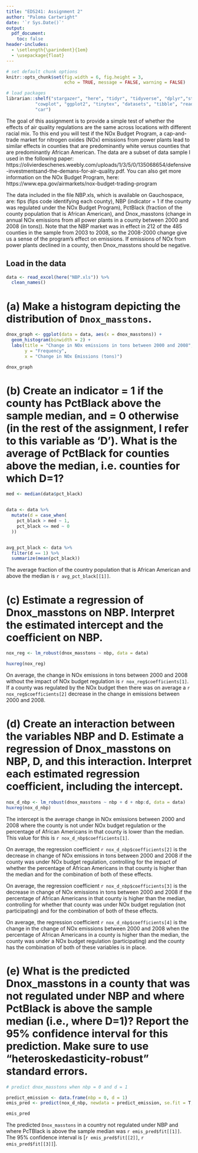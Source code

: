 ```yaml
---
title: "EDS241: Assignment 2"
author: "Paloma Cartwright"
date: '`r Sys.Date()`'
output: 
  pdf_document:
    toc: false
header-includes:
  - \setlength{\parindent}{1em}
  - \usepackage{float}
--- 
```


``` r

# set default chunk options
knitr::opts_chunk$set(fig.width = 6, fig.height = 3, 
                      echo = TRUE, message = FALSE, warning = FALSE)

# load packages
librarian::shelf("stargazer", "here", "tidyr", "tidyverse", "dplyr","stringr", "janitor", "huxtable",
           "cowplot", "ggplot2", "tinytex", "datasets", "tibble", "readxl", "estimatr", "patchwork",
           "car")

```

\noindent The goal of this assignment is to provide a simple test of whether the effects of air quality regulations are the same across locations with different racial mix. To this end you will test if the NOx Budget Program, a cap-and-trade market for nitrogen oxides (NOx) emissions from power plants lead to similar effects in counties that are predominantly white versus counties that are predominantly African American. The data are a subset of data sample I used in the following paper: https://olivierdeschenes.weebly.com/uploads/1/3/5/0/135068654/defensive-investmentsand-the-demans-for-air-quality.pdf. You can also get more information on the NOx Budget Program, here: https://www.epa.gov/airmarkets/nox-budget-trading-program

\noindent The data included in the file NBP.xls, which is available on Gauchospace, are: fips (fips code identifying each county), NBP (indicator = 1 if the county was regulated under the NOx Budget Program), PctBlack (fraction of the county population that is African American), and Dnox_masstons (change in annual NOx emissions from all power plants in a county between 2000 and 2008 (in tons)). Note that the NBP market was in effect in 212 of the 485 counties in the sample from 2003 to 2008, so the 2008-2000 change give us a sense of the program’s effect on emissions. If emissions of NOx from power plants declined in a county, then Dnox_masstons should be negative.

## Load in the data 

```r

data <- read_excel(here("NBP.xls")) %>% 
  clean_names()

```


# (a) Make a histogram depicting the distribution of `Dnox_masstons`.

```r
dnox_graph <- ggplot(data = data, aes(x = dnox_masstons)) +
  geom_histogram(binwidth = 2) +
  labs(title = "Change in NOx emissions in tons between 2000 and 2008", 
       y = "Frequency", 
       x = "Change in NOx Emissions (tons)")

dnox_graph
```

# (b) Create an indicator = 1 if the county has PctBlack above the sample median, and = 0 otherwise (in the rest of the assignment, I refer to this variable as ‘D’). What is the average of PctBlack for counties above the median, i.e. counties for which D=1?

```r
med <- median(data$pct_black)


data <- data %>% 
  mutate(d = case_when(
    pct_black > med ~ 1,
    pct_black <= med ~ 0
  ))


avg_pct_black <- data %>% 
  filter(d == 1) %>% 
  summarize(mean(pct_black))

```

The average fraction of the country population that is African American and above the median is `r avg_pct_black[[1]]`.

# (c) Estimate a regression of Dnox_masstons on NBP. Interpret the estimated intercept and the coefficient on NBP.

```r

nox_reg <- lm_robust(dnox_masstons ~ nbp, data = data)

huxreg(nox_reg)

```

On average, the change in NOx emissions in tons between 2000 and 2008 without the impact of NOx budget regulation is `r nox_reg$coefficients[1]`. If a county was regulated by the NOx budget then there was on average a `r nox_reg$coefficients[2]` decrease in the change in emissions between 2000 and 2008. 


# (d) Create an interaction between the variables NBP and D. Estimate a regression of Dnox_masstons on NBP, D, and this interaction. Interpret each estimated regression coefficient, including the intercept.

```r

nox_d_nbp <- lm_robust(dnox_masstons ~ nbp + d + nbp:d, data = data)
huxreg(nox_d_nbp)

```

The intercept is the average change in NOx emissions between 2000 and 2008 where the county is not under NOx budget regulation or the percentage of African Americans in that county is lower than the median. This value for this is `r nox_d_nbp$coefficients[1]`.

On average, the regression coefficient `r nox_d_nbp$coefficients[2]` is the decrease in change of NOx emissions in tons between 2000 and 2008 if the county was under NOx budget regulation, controlling for the impact of whether the percentage of African Americans in that county is higher than the median and for the combination of both of these effects. 

On average, the regression coefficient `r nox_d_nbp$coefficients[3]` is the decrease in change of NOx emissions in tons between 2000 and 2008 if the percentage of African Americans in that county is higher than the median, controlling for whether that county was under NOx budget regulation (not participating) and for the combination of both of these effects. 

On average, the regression coefficient `r nox_d_nbp$coefficients[4]` is the change in the change of NOx emissions between 2000 and 2008 when the percentage of African Americans in a county is higher than the median, the county was under a NOx budget regulation (participating) and the county has the combination of both of these variables is in place. 


# (e) What is the predicted Dnox_masstons in a county that was not regulated under NBP and where PctBlack is above the sample median (i.e., where D=1)? Report the 95% confidence interval for this prediction. Make sure to use “heteroskedasticity-robust” standard errors.

```r
# predict dnox_masstons when nbp = 0 and d = 1

predict_emission <- data.frame(nbp = 0, d = 1)
emis_pred <- predict(nox_d_nbp, newdata = predict_emission, se.fit = T, interval = 'confidence')

emis_pred

```

The predicted `Dnox_masstons` in a country not regulated under NBP and where PcTBlack is above the sample median was `r emis_pred$fit[[1]]`. The 95% confidence interval is [`r emis_pred$fit[[2]]`, `r emis_pred$fit[[3]]`]. 




